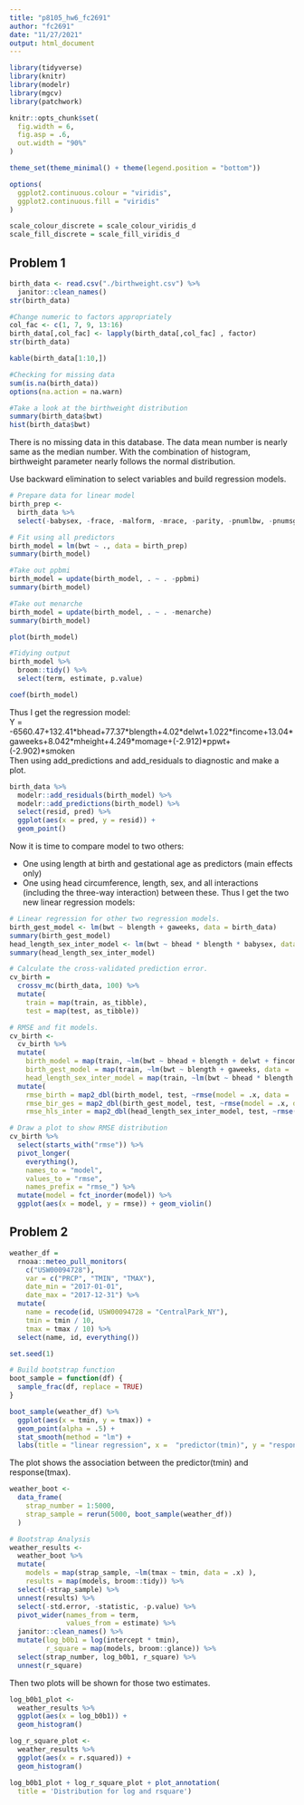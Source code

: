 ```yaml
---
title: "p8105_hw6_fc2691"
author: "fc2691"
date: "11/27/2021"
output: html_document
---
```

```r
library(tidyverse)
library(knitr)
library(modelr)
library(mgcv)
library(patchwork)

knitr::opts_chunk$set(
  fig.width = 6,
  fig.asp = .6,
  out.width = "90%"
)

theme_set(theme_minimal() + theme(legend.position = "bottom"))

options(
  ggplot2.continuous.colour = "viridis",
  ggplot2.continuous.fill = "viridis"
)

scale_colour_discrete = scale_colour_viridis_d
scale_fill_discrete = scale_fill_viridis_d
```
## Problem 1
```r
birth_data <- read.csv("./birthweight.csv") %>% 
  janitor::clean_names()
str(birth_data)
```

```r
#Change numeric to factors appropriately
col_fac <- c(1, 7, 9, 13:16) 
birth_data[,col_fac] <- lapply(birth_data[,col_fac] , factor)
str(birth_data)

kable(birth_data[1:10,])

#Checking for missing data
sum(is.na(birth_data))
options(na.action = na.warn)

#Take a look at the birthweight distribution
summary(birth_data$bwt)
hist(birth_data$bwt)
```
There is no missing data in this database. 
The data mean number is nearly same as the median number. With the combination of histogram, birthweight parameter nearly follows the normal distribution.  

Use backward elimination to select variables and build regression models. 
```r
# Prepare data for linear model
birth_prep <- 
  birth_data %>% 
  select(-babysex, -frace, -malform, -mrace, -parity, -pnumlbw, -pnumsga, -wtgain)

# Fit using all predictors
birth_model = lm(bwt ~ ., data = birth_prep)
summary(birth_model)

#Take out ppbmi
birth_model = update(birth_model, . ~ . -ppbmi)
summary(birth_model)

#Take out menarche
birth_model = update(birth_model, . ~ . -menarche)
summary(birth_model)

plot(birth_model)

#Tidying output
birth_model %>% 
  broom::tidy() %>% 
  select(term, estimate, p.value)

coef(birth_model)
```
Thus I get the regression model:  
Y = -6560.47+132.41\*bhead+77.37\*blength+4.02\*delwt+1.022\*fincome+13.04\*gaweeks+8.042\*mheight+4.249\*momage+(-2.912)\*ppwt+(-2.902)\*smoken  
Then using add_predictions and add_residuals to diagnostic and make a plot.   
```r
birth_data %>% 
  modelr::add_residuals(birth_model) %>%
  modelr::add_predictions(birth_model) %>% 
  select(resid, pred) %>% 
  ggplot(aes(x = pred, y = resid)) + 
  geom_point()
```
Now it is time to compare model to two others:  

- One using length at birth and gestational age as predictors (main effects only)  
- One using head circumference, length, sex, and all interactions (including the three-way interaction) between these. 
Thus I get the two new linear regression models:  
```r
# Linear regression for other two regression models. 
birth_gest_model <- lm(bwt ~ blength + gaweeks, data = birth_data)
summary(birth_gest_model)
head_length_sex_inter_model <- lm(bwt ~ bhead * blength * babysex, data = birth_data)
summary(head_length_sex_inter_model)

# Calculate the cross-validated prediction error. 
cv_birth =
  crossv_mc(birth_data, 100) %>% 
  mutate(
    train = map(train, as_tibble),
    test = map(test, as_tibble))

# RMSE and fit models. 
cv_birth <- 
  cv_birth %>% 
  mutate(
    birth_model = map(train, ~lm(bwt ~ bhead + blength + delwt + fincome + gaweeks + mheight + momage + ppwt + smoken, data = .x)), 
    birth_gest_model = map(train, ~lm(bwt ~ blength + gaweeks, data = .x)), 
    head_length_sex_inter_model = map(train, ~lm(bwt ~ bhead * blength * babysex, data = birth_data), data = .x)) %>% 
  mutate(
    rmse_birth = map2_dbl(birth_model, test, ~rmse(model = .x, data = .y)),
    rmse_bir_ges = map2_dbl(birth_gest_model, test, ~rmse(model = .x, data = .y)),
    rmse_hls_inter = map2_dbl(head_length_sex_inter_model, test, ~rmse(model = .x, data = .y)))

# Draw a plot to show RMSE distribution
cv_birth %>% 
  select(starts_with("rmse")) %>% 
  pivot_longer(
    everything(),
    names_to = "model", 
    values_to = "rmse",
    names_prefix = "rmse_") %>% 
  mutate(model = fct_inorder(model)) %>% 
  ggplot(aes(x = model, y = rmse)) + geom_violin()
```

## Problem 2  
```r
weather_df = 
  rnoaa::meteo_pull_monitors(
    c("USW00094728"),
    var = c("PRCP", "TMIN", "TMAX"), 
    date_min = "2017-01-01",
    date_max = "2017-12-31") %>%
  mutate(
    name = recode(id, USW00094728 = "CentralPark_NY"),
    tmin = tmin / 10,
    tmax = tmax / 10) %>%
  select(name, id, everything())
```

```r
set.seed(1)

# Build bootstrap function
boot_sample = function(df) {
  sample_frac(df, replace = TRUE)
}

boot_sample(weather_df) %>% 
  ggplot(aes(x = tmin, y = tmax)) + 
  geom_point(alpha = .5) +
  stat_smooth(method = "lm") +
  labs(title = "linear regression", x =  "predictor(tmin)", y = "response(tmax)")
```

The plot shows the association between the predictor(tmin) and response(tmax).   
```r
weather_boot <- 
  data_frame(
    strap_number = 1:5000,
    strap_sample = rerun(5000, boot_sample(weather_df))
  )

# Bootstrap Analysis
weather_results <- 
  weather_boot %>% 
  mutate(
    models = map(strap_sample, ~lm(tmax ~ tmin, data = .x) ),
    results = map(models, broom::tidy)) %>% 
  select(-strap_sample) %>% 
  unnest(results) %>% 
  select(-std.error, -statistic, -p.value) %>% 
  pivot_wider(names_from = term, 
              values_from = estimate) %>% 
  janitor::clean_names() %>% 
  mutate(log_b0b1 = log(intercept * tmin), 
         r_square = map(models, broom::glance)) %>% 
  select(strap_number, log_b0b1, r_square) %>% 
  unnest(r_square)

```
Then two plots will be shown for those two estimates.  
```r
log_b0b1_plot <- 
  weather_results %>% 
  ggplot(aes(x = log_b0b1)) +
  geom_histogram()

log_r_square_plot <- 
  weather_results %>% 
  ggplot(aes(x = r.squared)) +
  geom_histogram()

log_b0b1_plot + log_r_square_plot + plot_annotation(
  title = 'Distribution for log and rsquare')
```

